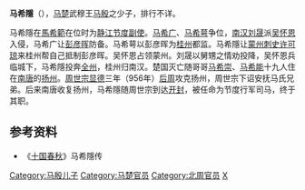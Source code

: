 '''马希隱'''（{{bd|？||？||马}}），[[马楚|马楚]]武穆王[[马殷|马殷]]之少子，排行不详。

马希隱在[[馬希範|馬希範]]在位时为[[桂管经略使|静江节度副使]]。[[马希广|马希广]]、[[马希萼|马希萼]]争位，[[南汉|南汉]][[刘晟|刘晟]]派[[吴怀恩|吴怀恩]]入侵，马希广让[[彭彦晖|彭彦晖]]防备。马希萼以彭彦晖为[[桂州|桂州]]都监。马希隱让[[蒙州_(唐朝)|蒙州]][[刺史|刺史]][[许可琼|许可琼]]来桂州帮自己抵制彭彦晖。吴怀恩占领蒙州。刘晟以舅甥之情劝投降，吴怀恩兵临城下，马希隱投奔[[全州_(马楚)|全州]]，桂州归南汉。楚国灭亡随哥哥[[马希崇|马希崇]]、[[马希能|马希能]]十九人住在[[南唐|南唐]]的[[扬州|扬州]]。[[周世宗|周世宗]][[显德|显德]]三年（956年）[[后周|后周]]攻克扬州，周世宗下诏安抚马氏兄弟。后来南唐收复扬州，马希隱随周世宗到达[[开封|开封]]，被任命为节度行军司马，终于其职。

==参考资料==
*《[[十国春秋|十国春秋]]》马希隱传

[[Category:马殷儿子|Category:马殷儿子]]
[[Category:马楚官员|Category:马楚官员]]
[[Category:北周官员|Category:北周官员]]
[[Category:马姓|X]]